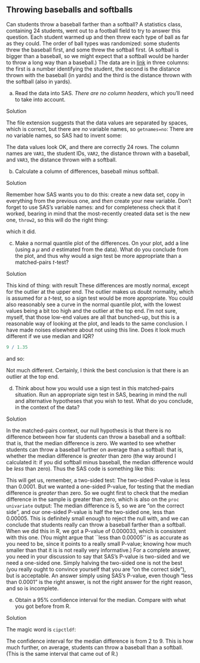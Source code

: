 ##  Throwing baseballs and softballs


 Can students throw a baseball farther than a softball? A
statistics class, containing 24 students, went out to a football field
to try to answer this question. Each student warmed up and then threw
each type of ball as far as they could. The order of ball types was
randomized: some students threw the baseball first, and some threw the
softball first. (A softball is bigger than a baseball, so we might
expect that a softball would be harder to throw a long way than a
baseball.) The data are in
[link](http://ritsokiguess.site/datafiles/throw.txt) in three
columns: the first is a number identifying the student, the second is
the distance thrown with the baseball (in yards) and the third is the
distance thrown with the softball (also in yards).



(a) Read the data into SAS. *There are no column headers*,
which you'll need to take into account.


Solution


The file extension suggests that the data values are separated by
spaces, which is correct, but there are *no* variable names,
so `getnames=no`:
\begin{Datastep}
filename myurl url "http://www.utsc.utoronto.ca/~butler/c32/throw.txt";

proc import 
datafile=myurl
dbms=dlm
out=throw
replace;
delimiter=' ';
getnames=no;
\end{Datastep}
There are no variable names, so SAS had to invent some:
\begin{Sascode}[store=dat]
proc print;      
\end{Sascode}
\Listing[store=dat, fontsize=footnotesize]{datt}
The data values look OK, and there are correctly 24 rows. The
column names are `VAR1`, the student IDs, `VAR2`,
the distance thrown with a baseball, and `VAR3`, the
distance thrown with a softball.



(b) Calculate a column of differences, baseball minus softball.


Solution


Remember how SAS wants you to do this: create a new data set,
copy in everything from the previous one, and *then* create
your new variable. Don't forget to use SAS's variable names:
\begin{Datastep}
data throw2;
set throw;
diff=VAR2-VAR3;
\end{Datastep}
and for completeness check that it worked, bearing in mind that
the most-recently created data set is the new one,
`throw2`, so this will do the right thing:
\begin{Sascode}[store=gina]
proc print;        
\end{Sascode}
\Listing[store=gina, fontsize=footnotesize]{ginaa}
which it did.



(c) Make a normal quantile plot of the differences. On your
plot, add a line (using a $\mu$ and $\sigma$ estimated from the
data). What do you conclude from the plot, and thus why would a sign
test be more appropriate than a matched-pairs $t$-test?


Solution


This kind of thing:
\begin{Sascode}[store=dau]
proc univariate noprint;
qqplot diff / normal(mu=est sigma=est);
\end{Sascode}
with result
\Graphic[store=dau,scale=0.7]{dauu}
These differences are mostly normal, except for the outlier at the
upper end. The outlier makes us doubt normality, which is assumed
for a $t$-test, so a sign test would be more appropriate.
You could also reasonably see a curve in the normal quantile plot,
with the lowest values being a bit too high and the outlier at the
top end. I'm not sure, myself, that those low-end values are all
that bunched-up, but this is a reasonable way of looking at the
plot, and leads to the same conclusion.
I have made noises elsewhere about not using this line. Does it
look much different if we use median and IQR?
\begin{Sascode}[store=yusej]
proc means median qrange;
var diff;
\end{Sascode}
\Listing[store=yusej]{yusejj}

```r
9 / 1.35
```

   

and so:

\begin{Sascode}[store=gewuv]
proc univariate noprint;
qqplot diff / normal(mu=5 sigma=6.67);
\end{Sascode}

\Graphic[store=gewuv, scale=0.7]{gewuvv}

Not much different. Certainly, I think the best conclusion is that
there is an outlier at the top end.


(d) Think about how you would use a sign test in this
matched-pairs situation. Run an appropriate sign test in SAS,
bearing in mind the null and alternative hypotheses that you wish to
test. What do you conclude, in the context of the data?


Solution


In the matched-pairs context, our null hypothesis is that there is
no difference  between how far students can throw a baseball and a
softball: that is, that the median difference is zero. We wanted to
see whether students can throw a baseball further on average than
a softball: that is, whether the median difference is *greater*
than zero (the way around I calculated it: if you did softball
minus baseball, the median difference would be *less* than zero).
Thus the SAS code is something like this:
\begin{Sascode}[store=dav]
proc univariate mu0=0;
var diff;
\end{Sascode}
This will get us, remember, a two-sided test:
\Listing[store=dav, objects=testsforlocation, fontsize=footnotesize]{davv}
The two-sided P-value is less than 0.0001. But we wanted a
one-sided P-value, for testing that the median difference is
*greater* than zero. So we ought first to check that the
median difference in the sample is greater than zero, which is
also on the `proc univariate` output:
\Listing[store=dav, objects=basicmeasures, fontsize=footnotesize]{davw}
The median difference is 5, so we are "on the correct side", and
our one-sided P-value is half the two-sided one, less than
0.00005. This is definitely small enough to reject the null with,
and we can conclude that students really can throw a baseball
farther than a softball.
When we did this in R, we got a P-value of 0.000033, which is
consistent with this one. (You might argue that ``less than
0.00005'' is as accurate as you need to be, since it points to a
really small P-value; knowing how much smaller than that it is is
not really very informative.)
For a complete answer, you need in your discussion to say that
SAS's P-value is two-sided and we need a one-sided one. Simply
halving the two-sided one is not the best (you really ought to
convince yourself that you are "on the correct side"), but is
acceptable. An answer simply using SAS's P-value, even though
"less than 0.0001" is the right answer, is not the right answer
for the right reason, and so is incomplete.



(e) Obtain a 95\% confidence interval for the median. Compare with
what you got before from R.


Solution


The magic word is `cipctldf`:
\begin{Sascode}[store=tucoq]
proc univariate cipctldf;
var diff;
\end{Sascode}
\Listing[store=tucoq, fontsize=footnotesize, objects=quantiles]{tucoqq}

The confidence interval for the median difference is from 2 to
9. This is how much further, on average, students can throw a
baseball than a softball. (This is the same interval that came out
of R.)



